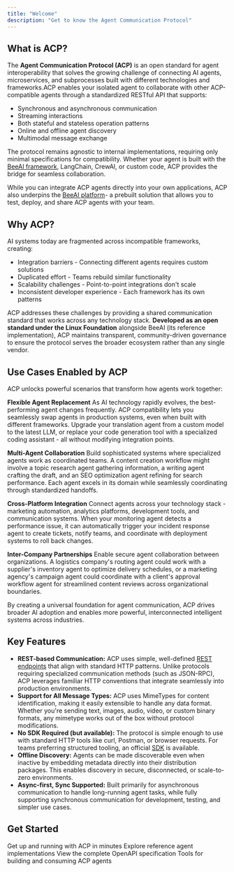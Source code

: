 ```yaml
---
title: "Welcome"
description: "Get to know the Agent Communication Protocol"
---
```


## What is ACP?

The **Agent Communication Protocol (ACP)** is an open standard for agent interoperability that solves the growing challenge of connecting AI agents, microservices, and subprocesses built with different technologies and frameworks.ACP enables your isolated agent to collaborate with other ACP-compatible agents through a standardized RESTful API that supports:
- Synchronous and asynchronous communication
- Streaming interactions
- Both stateful and stateless operation patterns
- Online and offline agent discovery
- Multimodal message exchange

The protocol remains agnostic to internal implementations, requiring only minimal specifications for compatibility. Whether your agent is built with the [BeeAI framework](http://framework.beeai.dev/), LangChain, CrewAI, or custom code, ACP provides the bridge for seamless collaboration.

While you can integrate ACP agents directly into your own applications, ACP also underpins the [BeeAI platform](https://docs.beeai.dev)- a prebuilt solution that allows you to test, deploy, and share ACP agents with your team.

## Why ACP?

AI systems today are fragmented across incompatible frameworks, creating:

- Integration barriers - Connecting different agents requires custom solutions
- Duplicated effort - Teams rebuild similar functionality
- Scalability challenges - Point-to-point integrations don't scale
- Inconsistent developer experience - Each framework has its own patterns

ACP addresses these challenges by providing a shared communication standard that works across any technology stack. **Developed as an open standard under the Linux Foundation** alongside BeeAI (its reference implementation), ACP maintains transparent, community-driven governance to ensure the protocol serves the broader ecosystem rather than any single vendor.

## Use Cases Enabled by ACP

ACP unlocks powerful scenarios that transform how agents work together:

**Flexible Agent Replacement** As AI technology rapidly evolves, the best-performing agent changes frequently. ACP compatibility lets you seamlessly swap agents in production systems, even when built with different frameworks. Upgrade your translation agent from a custom model to the latest LLM, or replace your code generation tool with a specialized coding assistant - all without modifying integration points.

**Multi-Agent Collaboration** Build sophisticated systems where specialized agents work as coordinated teams. A content creation workflow might involve a topic research agent gathering information, a writing agent crafting the draft, and an SEO optimization agent refining for search performance. Each agent excels in its domain while seamlessly coordinating through standardized handoffs.

**Cross-Platform Integration** Connect agents across your technology stack - marketing automation, analytics platforms, development tools, and communication systems. When your monitoring agent detects a performance issue, it can automatically trigger your incident response agent to create tickets, notify teams, and coordinate with deployment systems to roll back changes.

**Inter-Company Partnerships** Enable secure agent collaboration between organizations. A logistics company's routing agent could work with a supplier's inventory agent to optimize delivery schedules, or a marketing agency's campaign agent could coordinate with a client's approval workflow agent for streamlined content reviews across organizational boundaries.

By creating a universal foundation for agent communication, ACP drives broader AI adoption and enables more powerful, interconnected intelligent systems across industries.

## Key Features

- **REST-based Communication:** ACP uses simple, well-defined [REST endpoints](/spec/agents-list) that align with standard HTTP patterns. Unlike protocols requiring specialized communication methods (such as JSON-RPC), ACP leverages familiar HTTP conventions that integrate seamlessly into production environments.
- **Support for All Message Types:** ACP uses MimeTypes for content identification, making it easily extensible to handle any data format. Whether you're sending text, images, audio, video, or custom binary formats, any mimetype works out of the box without protocol modifications.
- **No SDK Required (but available):** The protocol is simple enough to use with standard HTTP tools like curl, Postman, or browser requests. For teams preferring structured tooling, an official [SDK](https://github.com/i-am-bee/acp/tree/main/python) is available.
- **Offline Discovery:** Agents can be made discoverable even when inactive by embedding metadata directly into their distribution packages. This enables discovery in secure, disconnected, or scale-to-zero environments.
- **Async-first, Sync Supported:** Built primarily for asynchronous communication to handle long-running agent tasks, while fully supporting synchronous communication for development, testing, and simpler use cases.

## Get Started 

<CardGroup cols={2}>
  <Card title="Quickstart" icon="rocket" href="/introduction/quickstart">
    Get up and running with ACP in minutes
  </Card>
  <Card title="Example Agents" icon="robot" href="/introduction/example-agents">
    Explore reference agent implementations
  </Card>
  <Card title="REST API" icon="code" href="https://github.com/i-am-bee/acp/blob/main/docs/spec/openapi.yaml">
    View the complete OpenAPI specification
  </Card>
  <Card title="Python SDK" icon="python" href="https://i-am-bee.github.io/acp/">
    Tools for building and consuming ACP agents
  </Card>
</CardGroup>

